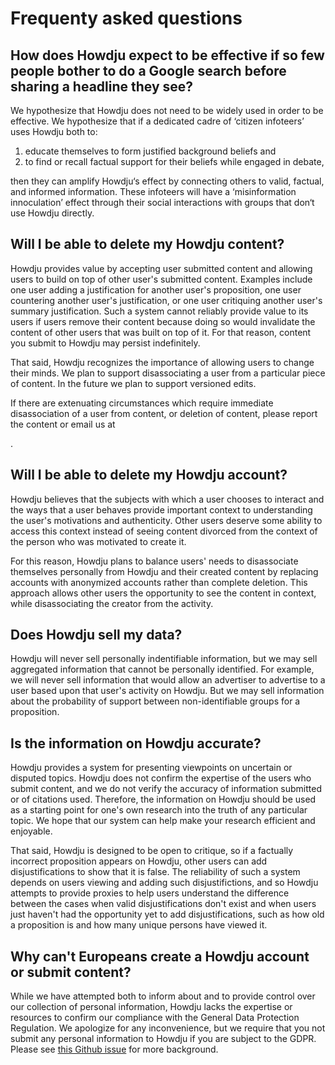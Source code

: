 
# Frequenty asked questions

## How does Howdju expect to be effective if so few people bother to do a Google search before sharing a headline they see?

We hypothesize that Howdju does not need to be widely used in order to be effective. We hypothesize
that if a dedicated cadre of ‘citizen infoteers’ uses Howdju both to:

1. educate themselves to form justified background beliefs and
2. to find or recall factual support for their beliefs while engaged in debate,

then they can amplify Howdju‘s effect by connecting others to valid, factual, and informed
information. These infoteers will have a ‘misinformation innoculation’ effect through their social
interactions with groups that don‘t use Howdju directly.

## Will I be able to delete my Howdju content?

Howdju provides value by accepting user submitted content and allowing users to build on top of other user's submitted
content. Examples include one user adding a justification for another user's proposition, one user countering another
user's justification, or one user critiquing another user's summary justification. Such a system cannot reliably provide
value to its users if users remove their content because doing so would invalidate the content of other users
that was built on top of it. For that reason, content you submit to Howdju may persist indefinitely.

That said, Howdju recognizes the importance of allowing users to change their minds. We plan to support disassociating
a user from a particular piece of content. In the future we plan to support versioned edits.

If there are extenuating circumstances which require immediate disassociation of a user from content, or deletion of
content, please report the content or email us at

<EmailAddress username="report" />.

## Will I be able to delete my Howdju account?

Howdju believes that the subjects with which a user chooses to interact and the ways that a user behaves provide
important context to understanding the user's motivations and authenticity. Other users deserve some ability to access
this context instead of seeing content divorced from the context of the person who was motivated to create it.

For this reason, Howdju plans to balance users' needs to disassociate themselves personally from Howdju and their created
content by replacing accounts with anonymized accounts rather than complete deletion. This approach allows other users
the opportunity to see the content in context, while disassociating the creator from the activity.

## Does Howdju sell my data?

Howdju will never sell personally indentifiable information, but we may sell aggregated information that cannot be
personally identified. For example, we will never sell information that would allow an advertiser to advertise to
a user based upon that user's activity on Howdju. But we may sell information about the probability of support between
non-identifiable groups for a proposition.

## Is the information on Howdju accurate?

Howdju provides a system for presenting viewpoints on uncertain or disputed topics. Howdju does not confirm the
expertise of the users who submit content, and we do not verify the accuracy of information submitted or of citations
used. Therefore, the information on Howdju should be used as a starting point for one's own research into the truth of any
particular topic. We hope that our system can help make your research efficient and enjoyable.

That said, Howdju is designed to be open to critique, so if a factually incorrect proposition appears on Howdju, other
users can add disjustifications to show that it is false. The reliability of such a system depends on users viewing
and adding such disjustifictions, and so Howdju attempts to provide proxies to help users understand the difference
between the cases when valid disjustifications don't exist and when users just haven't had the opportunity yet to add
disjustifications, such as how old a proposition is and how many unique persons have viewed it.

## Why can't Europeans create a Howdju account or submit content?

While we have attempted both to inform about and to provide control over our collection of personal information, Howdju
lacks the expertise or resources to confirm our compliance with the General Data Protection Regulation. We apologize for
any inconvenience, but we require that you not submit any personal information to Howdju if you are
subject to the GDPR. Please see [this Github issue](https://github.com/Howdju/howdju/issues/24) for
more background.

